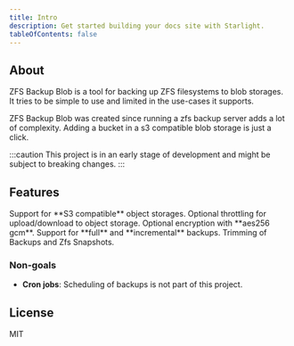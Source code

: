 ```yaml
---
title: Intro
description: Get started building your docs site with Starlight.
tableOfContents: false
---
```


## About

ZFS Backup Blob is a tool for backing up ZFS filesystems to blob storages.
It tries to be simple to use and limited in the use-cases it supports.

ZFS Backup Blob was created since running a zfs backup server adds a lot of complexity. Adding a bucket in a s3 compatible blob storage is just a click.

:::caution
This project is in an early stage of development and might be subject to breaking changes.
:::




## Features

<CardGrid>
    <Card title="Storage" icon="seti:folder">
        Support for **S3 compatible** object storages.
    </Card>
    <Card title="Throttling" icon="seti:argdown">
        Optional throttling for upload/download to object storage.
    </Card>
    <Card title="Encryption" icon="seti:license">
        Optional encryption with **aes256 gcm**.
    </Card>
    <Card title="Backup Strategy" icon="seti:css">
        Support for **full** and **incremental** backups.
    </Card>
    <Card title="Trimming" icon="">
        Trimming of Backups and Zfs Snapshots.
    </Card>
</CardGrid>

### Non-goals

* **Cron jobs**: Scheduling of backups is not part of this project.

## License

MIT